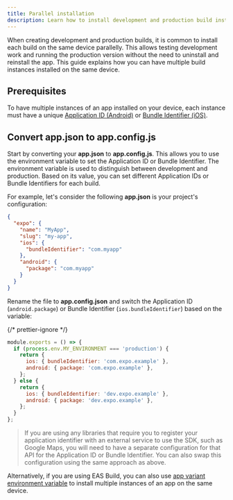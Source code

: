 ```yaml
---
title: Parallel installation
description: Learn how to install development and production build instances at the same time on the same device.
---
```


When creating development and production builds, it is common to install each build on the same device parallelly. This allows testing development work and running the production version without the need to uninstall and reinstall the app. This guide explains how you can have multiple build instances installed on the same device.

## Prerequisites

To have multiple instances of an app installed on your device, each instance must have a unique [Application ID (Android)](/versions/latest/config/app/#package) or [Bundle Identifier (iOS)](/versions/latest/config/app/#bundleidentifier).

## Convert app.json to app.config.js

Start by converting your **app.json** to **app.config.js**. This allows you to use the environment variable to set the Application ID or Bundle Identifier. The environment variable is used to distinguish between development and production. Based on its value, you can set different Application IDs or Bundle Identifiers for each build.

For example, let's consider the following **app.json** is your project's configuration:

```json app.json
{
  "expo": {
    "name": "MyApp",
    "slug": "my-app",
    "ios": {
      "bundleIdentifier": "com.myapp"
    },
    "android": {
      "package": "com.myapp"
    }
  }
}
```

Rename the file to **app.config.json** and switch the Application ID (`android.package`) or Bundle Identifier (`ios.bundleIdentifier`) based on the variable:

{/* prettier-ignore */}
```js app.config.js
module.exports = () => {
  if (process.env.MY_ENVIRONMENT === 'production') {
    return {
      ios: { bundleIdentifier: 'com.expo.example' },
      android: { package: 'com.expo.example' },
    };
  } else {
    return {
      ios: { bundleIdentifier: 'dev.expo.example' },
      android: { package: 'dev.expo.example' },
    };
  }
};
```

> If you are using any libraries that require you to register your application identifier with an external service to use the SDK, such as Google Maps, you will need to have a separate configuration for that API for the Application ID or Bundle Identifier. You can also swap this configuration using the same approach as above.

Alternatively, if you are using EAS Build, you can also use [app variant environment variable](/build-reference/variants/#in-managed-project) to install multiple instances of an app on the same device.
